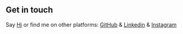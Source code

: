 ## Get in touch

Say [Hi](mailto:ammarjabakji@gmail.com) or find me on other platforms: [GitHub](https://github.com/ammarjabakji) & [Linkedin](bit.ly/3mCOxGp) & [Instagram](bit.ly/2PL7J9g)
